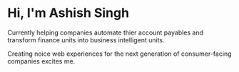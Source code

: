 # Hi, I'm Ashish Singh

Currently helping companies automate thier account payables and transform finance units into business intelligent units.

Creating noice web experiences for the next generation of consumer-facing companies excites me.
